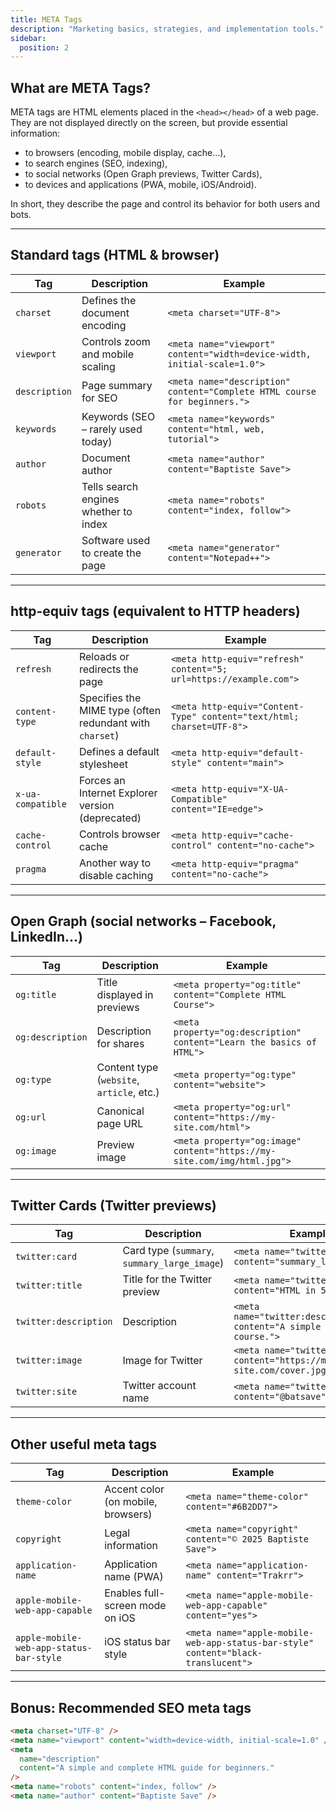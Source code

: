 ```yaml
---
title: META Tags
description: "Marketing basics, strategies, and implementation tools."
sidebar:
  position: 2
---
```


## What are META Tags?

META tags are HTML elements placed in the `<head></head>` of a web page.  
They are not displayed directly on the screen, but provide essential information:

- to browsers (encoding, mobile display, cache…),
- to search engines (SEO, indexing),
- to social networks (Open Graph previews, Twitter Cards),
- to devices and applications (PWA, mobile, iOS/Android).

In short, they describe the page and control its behavior for both users and bots.

---

## Standard tags (HTML & browser)

| Tag          | Description                            | Example                                                                  |
| ------------ | -------------------------------------- | ------------------------------------------------------------------------ |
| `charset`    | Defines the document encoding          | `<meta charset="UTF-8">`                                                 |
| `viewport`   | Controls zoom and mobile scaling       | `<meta name="viewport" content="width=device-width, initial-scale=1.0">` |
| `description`| Page summary for SEO                   | `<meta name="description" content="Complete HTML course for beginners.">`|
| `keywords`   | Keywords (SEO – rarely used today)     | `<meta name="keywords" content="html, web, tutorial">`                   |
| `author`     | Document author                        | `<meta name="author" content="Baptiste Save">`                           |
| `robots`     | Tells search engines whether to index  | `<meta name="robots" content="index, follow">`                           |
| `generator`  | Software used to create the page       | `<meta name="generator" content="Notepad++">`                            |

---

## http-equiv tags (equivalent to HTTP headers)

| Tag              | Description                                      | Example                                                               |
| ---------------- | ------------------------------------------------ | --------------------------------------------------------------------- |
| `refresh`        | Reloads or redirects the page                    | `<meta http-equiv="refresh" content="5; url=https://example.com">`    |
| `content-type`   | Specifies the MIME type (often redundant with `charset`) | `<meta http-equiv="Content-Type" content="text/html; charset=UTF-8">` |
| `default-style`  | Defines a default stylesheet                     | `<meta http-equiv="default-style" content="main">`                    |
| `x-ua-compatible`| Forces an Internet Explorer version (deprecated) | `<meta http-equiv="X-UA-Compatible" content="IE=edge">`               |
| `cache-control`  | Controls browser cache                           | `<meta http-equiv="cache-control" content="no-cache">`                |
| `pragma`         | Another way to disable caching                   | `<meta http-equiv="pragma" content="no-cache">`                       |

---

## Open Graph (social networks – Facebook, LinkedIn...)

| Tag             | Description                              | Example                                                                |
| --------------- | ---------------------------------------- | ---------------------------------------------------------------------- |
| `og:title`      | Title displayed in previews              | `<meta property="og:title" content="Complete HTML Course">`            |
| `og:description`| Description for shares                   | `<meta property="og:description" content="Learn the basics of HTML">`  |
| `og:type`       | Content type (`website`, `article`, etc.)| `<meta property="og:type" content="website">`                          |
| `og:url`        | Canonical page URL                       | `<meta property="og:url" content="https://my-site.com/html">`          |
| `og:image`      | Preview image                            | `<meta property="og:image" content="https://my-site.com/img/html.jpg">`|

---

## Twitter Cards (Twitter previews)

| Tag                   | Description                                  | Example                                                                 |
| --------------------- | -------------------------------------------- | ----------------------------------------------------------------------- |
| `twitter:card`        | Card type (`summary`, `summary_large_image`) | `<meta name="twitter:card" content="summary_large_image">`              |
| `twitter:title`       | Title for the Twitter preview                | `<meta name="twitter:title" content="HTML in 5 minutes">`               |
| `twitter:description` | Description                                  | `<meta name="twitter:description" content="A simple and quick course.">`|
| `twitter:image`       | Image for Twitter                            | `<meta name="twitter:image" content="https://my-site.com/cover.jpg">`   |
| `twitter:site`        | Twitter account name                         | `<meta name="twitter:site" content="@batsave">`                         |

---

## Other useful meta tags

| Tag                                    | Description                                | Example                                                                            |
| -------------------------------------- | ------------------------------------------ | ---------------------------------------------------------------------------------- |
| `theme-color`                          | Accent color (on mobile, browsers)         | `<meta name="theme-color" content="#6B2DD7">`                                      |
| `copyright`                            | Legal information                          | `<meta name="copyright" content="© 2025 Baptiste Save">`                           |
| `application-name`                     | Application name (PWA)                     | `<meta name="application-name" content="Trakrr">`                                  |
| `apple-mobile-web-app-capable`         | Enables full-screen mode on iOS            | `<meta name="apple-mobile-web-app-capable" content="yes">`                         |
| `apple-mobile-web-app-status-bar-style`| iOS status bar style                       | `<meta name="apple-mobile-web-app-status-bar-style" content="black-translucent">`  |

---

## Bonus: Recommended SEO meta tags

```html
<meta charset="UTF-8" />
<meta name="viewport" content="width=device-width, initial-scale=1.0" />
<meta
  name="description"
  content="A simple and complete HTML guide for beginners."
/>
<meta name="robots" content="index, follow" />
<meta name="author" content="Baptiste Save" />
```